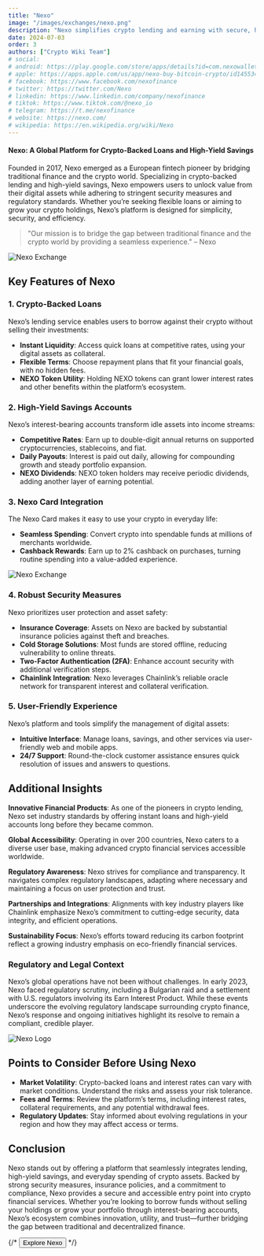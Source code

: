 ```yaml
---
title: "Nexo"
image: "/images/exchanges/nexo.png"
description: "Nexo simplifies crypto lending and earning with secure, high-yield solutions."
date: 2024-07-03
order: 3
authors: ["Crypto Wiki Team"]
# social:
# android: https://play.google.com/store/apps/details?id=com.nexowallet&pli=1
# apple: https://apps.apple.com/us/app/nexo-buy-bitcoin-crypto/id1455341917
# facebook: https://www.facebook.com/nexofinance
# twitter: https://twitter.com/Nexo
# linkedin: https://www.linkedin.com/company/nexofinance
# tiktok: https://www.tiktok.com/@nexo_io
# telegram: https://t.me/nexofinance
# website: https://nexo.com/
# wikipedia: https://en.wikipedia.org/wiki/Nexo
---
```


#### Nexo: A Global Platform for Crypto-Backed Loans and High-Yield Savings

Founded in 2017, Nexo emerged as a European fintech pioneer by bridging traditional finance and the crypto world. Specializing in crypto-backed lending and high-yield savings, Nexo empowers users to unlock value from their digital assets while adhering to stringent security measures and regulatory standards. Whether you’re seeking flexible loans or aiming to grow your crypto holdings, Nexo’s platform is designed for simplicity, security, and efficiency.

> "Our mission is to bridge the gap between traditional finance and the crypto world by providing a seamless experience." – Nexo

![Nexo Exchange](/images/exchanges/nexo.png)

## Key Features of Nexo

### 1. Crypto-Backed Loans

Nexo’s lending service enables users to borrow against their crypto without selling their investments:

- **Instant Liquidity**: Access quick loans at competitive rates, using your digital assets as collateral.
- **Flexible Terms**: Choose repayment plans that fit your financial goals, with no hidden fees.
- **NEXO Token Utility**: Holding NEXO tokens can grant lower interest rates and other benefits within the platform’s ecosystem.

### 2. High-Yield Savings Accounts

Nexo’s interest-bearing accounts transform idle assets into income streams:

- **Competitive Rates**: Earn up to double-digit annual returns on supported cryptocurrencies, stablecoins, and fiat.
- **Daily Payouts**: Interest is paid out daily, allowing for compounding growth and steady portfolio expansion.
- **NEXO Dividends**: NEXO token holders may receive periodic dividends, adding another layer of earning potential.

### 3. Nexo Card Integration

The Nexo Card makes it easy to use your crypto in everyday life:

- **Seamless Spending**: Convert crypto into spendable funds at millions of merchants worldwide.
- **Cashback Rewards**: Earn up to 2% cashback on purchases, turning routine spending into a value-added experience.

![Nexo Exchange](/images/posts/nexo-exchange.jpg)

### 4. Robust Security Measures

Nexo prioritizes user protection and asset safety:

- **Insurance Coverage**: Assets on Nexo are backed by substantial insurance policies against theft and breaches.
- **Cold Storage Solutions**: Most funds are stored offline, reducing vulnerability to online threats.
- **Two-Factor Authentication (2FA)**: Enhance account security with additional verification steps.
- **Chainlink Integration**: Nexo leverages Chainlink’s reliable oracle network for transparent interest and collateral verification.

### 5. User-Friendly Experience

Nexo’s platform and tools simplify the management of digital assets:

- **Intuitive Interface**: Manage loans, savings, and other services via user-friendly web and mobile apps.
- **24/7 Support**: Round-the-clock customer assistance ensures quick resolution of issues and answers to questions.

## Additional Insights

**Innovative Financial Products**: As one of the pioneers in crypto lending, Nexo set industry standards by offering instant loans and high-yield accounts long before they became common.

**Global Accessibility**: Operating in over 200 countries, Nexo caters to a diverse user base, making advanced crypto financial services accessible worldwide.

**Regulatory Awareness**: Nexo strives for compliance and transparency. It navigates complex regulatory landscapes, adapting where necessary and maintaining a focus on user protection and trust.

**Partnerships and Integrations**: Alignments with key industry players like Chainlink emphasize Nexo’s commitment to cutting-edge security, data integrity, and efficient operations.

**Sustainability Focus**: Nexo’s efforts toward reducing its carbon footprint reflect a growing industry emphasis on eco-friendly financial services.

### Regulatory and Legal Context

Nexo’s global operations have not been without challenges. In early 2023, Nexo faced regulatory scrutiny, including a Bulgarian raid and a settlement with U.S. regulators involving its Earn Interest Product. While these events underscore the evolving regulatory landscape surrounding crypto finance, Nexo’s response and ongoing initiatives highlight its resolve to remain a compliant, credible player.

![Nexo Logo](/images/posts/nexo-swap.jpg)

## Points to Consider Before Using Nexo

- **Market Volatility**: Crypto-backed loans and interest rates can vary with market conditions. Understand the risks and assess your risk tolerance.
- **Fees and Terms**: Review the platform’s terms, including interest rates, collateral requirements, and any potential withdrawal fees.
- **Regulatory Updates**: Stay informed about evolving regulations in your region and how they may affect access or terms.

## Conclusion

Nexo stands out by offering a platform that seamlessly integrates lending, high-yield savings, and everyday spending of crypto assets. Backed by strong security measures, insurance policies, and a commitment to compliance, Nexo provides a secure and accessible entry point into crypto financial services. Whether you’re looking to borrow funds without selling your holdings or grow your portfolio through interest-bearing accounts, Nexo’s ecosystem combines innovation, utility, and trust—further bridging the gap between traditional and decentralized finance.

{/* <Button href="https://nexo.com/">Explore Nexo</Button> */}
